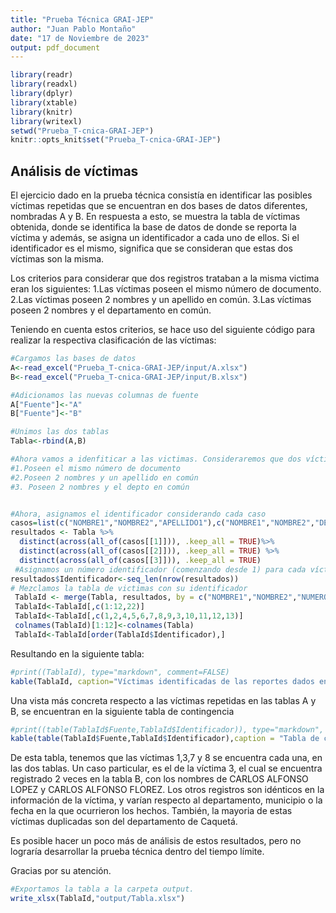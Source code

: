 ---
title: "Prueba Técnica GRAI-JEP"
author: "Juan Pablo Montaño"
date: "17 de Noviembre de 2023"
output: pdf_document
---

```{r setup, include=FALSE}
library(readr)
library(readxl)
library(dplyr)
library(xtable)
library(knitr)
library(writexl)
setwd("Prueba_T-cnica-GRAI-JEP")
knitr::opts_knit$set("Prueba_T-cnica-GRAI-JEP")
```

## Análisis de víctimas

El ejercicio dado en la prueba técnica consistía en identificar las posibles víctimas repetidas que se encuentran en dos bases de datos diferentes, nombradas A y B. En respuesta a esto, se muestra la tabla de víctimas obtenida, donde se identifica la base de datos de donde se reporta la víctima y además, se asigna un identificador a cada uno de ellos. Si el identificador es el mismo, significa que se consideran que estas dos víctimas son la misma.

Los criterios para considerar que dos registros trataban a la misma victima eran los siguientes:
1.Las víctimas poseen el mismo número de documento.
2.Las víctimas poseen 2 nombres y un apellido en común.
3.Las víctimas poseen 2 nombres y el departamento en común.

Teniendo en cuenta estos criterios, se hace uso del siguiente código para realizar la respectiva clasificación de las víctimas:
```{r}
#Cargamos las bases de datos
A<-read_excel("Prueba_T-cnica-GRAI-JEP/input/A.xlsx")
B<-read_excel("Prueba_T-cnica-GRAI-JEP/input/B.xlsx")

#Adicionamos las nuevas columnas de fuente
A["Fuente"]<-"A"
B["Fuente"]<-"B"

#Unimos las dos tablas
Tabla<-rbind(A,B)

#Ahora vamos a idenfiticar a las victimas. Consideraremos que dos víctimas son la misma si:
#1.Poseen el mismo número de documento
#2.Poseen 2 nombres y un apellido en común
#3. Poseen 2 nombres y el depto en común


#Ahora, asignamos el identificador considerando cada caso
casos=list(c("NOMBRE1","NOMBRE2","APELLIDO1"),c("NOMBRE1","NOMBRE2","DEPARTAMENTO"),c("NUMERO_DOCUMENTO"))
resultados <- Tabla %>%
  distinct(across(all_of(casos[[1]])), .keep_all = TRUE)%>%
  distinct(across(all_of(casos[[2]])), .keep_all = TRUE) %>%
  distinct(across(all_of(casos[[3]])), .keep_all = TRUE)
 #Asignamos un número identificador (comenzando desde 1) para cada víctima considerada diferente
resultados$Identificador<-seq_len(nrow(resultados))
# Mezclamos la tabla de victimas con su identificador
 TablaId <- merge(Tabla, resultados, by = c("NOMBRE1","NOMBRE2","NUMERO_DOCUMENTO"), all.x = TRUE)
 TablaId<-TablaId[,c(1:12,22)]
 TablaId<-TablaId[,c(1,2,4,5,6,7,8,9,3,10,11,12,13)]
 colnames(TablaId)[1:12]<-colnames(Tabla)
 TablaId<-TablaId[order(TablaId$Identificador),]
```
Resultando en la siguiente tabla:

```{r, echo=FALSE}
#print((TablaId), type="markdown", comment=FALSE)
kable(TablaId, caption="Víctimas identificadas de las reportes dados en la tabla A y B. Las víctimas repetidas poseen el mismo número identificador.")
```

Una vista más concreta respecto a las víctimas repetidas en las tablas A y B, se encuentran en la siguiente tabla de contingencia

```{r, echo=FALSE}
#print((table(TablaId$Fuente,TablaId$Identificador)), type="markdown", comment=FALSE)
kable(table(TablaId$Fuente,TablaId$Identificador),caption = "Tabla de contingencia sobre el identificador de las víctimas de las Tablas A y B.")
```
De esta tabla, tenemos que las víctimas 1,3,7 y 8 se encuentra cada una, en las dos tablas. Un caso particular, es el de la víctima 3, el cual se encuentra registrado 2 veces en la tabla B, con los nombres de CARLOS ALFONSO LOPEZ y CARLOS ALFONSO FLOREZ. Los otros registros son idénticos en la información de la víctima, y varían respecto al departamento, municipio o la fecha en la que ocurrieron los hechos.  También, la mayoria de estas víctimas duplicadas son del departamento de Caquetá.

Es posible hacer un poco más de análisis de estos resultados, pero no lograría desarrollar la prueba técnica dentro del tiempo límite.

Gracias por su atención.


```{r, echo=FALSE}
#Exportamos la tabla a la carpeta output.
write_xlsx(TablaId,"output/Tabla.xlsx")

```
